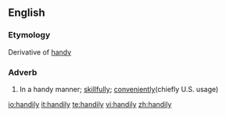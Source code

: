 ==English==

===Etymology===
Derivative of [[handy]]

===Adverb===
{{infl|en|adverb}}

#In a handy manner; [[skillfully]]; [[conveniently]](chiefly U.S. usage)

[[io:handily]]
[[it:handily]]
[[te:handily]]
[[vi:handily]]
[[zh:handily]]